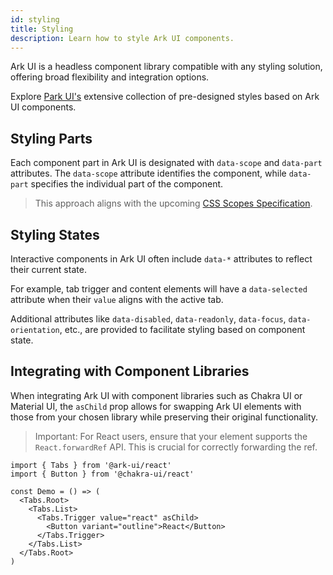 ```yaml
---
id: styling
title: Styling
description: Learn how to style Ark UI components.
---
```


Ark UI is a headless component library compatible with any styling solution,
offering broad flexibility and integration options.

<InfoBanner title="Looking for a ready-to-use solution?">
  Explore <a href="https://park-ui.com">Park UI's</a> extensive collection
  of pre-designed styles based on Ark UI components.
</InfoBanner>

## Styling Parts

Each component part in Ark UI is designated with `data-scope` and `data-part`
attributes. The `data-scope` attribute identifies the component, while
`data-part` specifies the individual part of the component.

> This approach aligns with the upcoming
> [CSS Scopes Specification](https://drafts.csswg.org/css-cascade-6/#example-463550a5).

## Styling States

Interactive components in Ark UI often include `data-*` attributes to reflect
their current state.

For example, tab trigger and content elements will have a `data-selected`
attribute when their `value` aligns with the active tab.

Additional attributes like `data-disabled`, `data-readonly`, `data-focus`,
`data-orientation`, etc., are provided to facilitate styling based on component
state.

## Integrating with Component Libraries

When integrating Ark UI with component libraries such as Chakra UI or Material
UI, the `asChild` prop allows for swapping Ark UI elements with those from your
chosen library while preserving their original functionality.

> Important: For React users, ensure that your element supports the
> `React.forwardRef` API. This is crucial for correctly forwarding the ref.

```tsx
import { Tabs } from '@ark-ui/react'
import { Button } from '@chakra-ui/react'

const Demo = () => (
  <Tabs.Root>
    <Tabs.List>
      <Tabs.Trigger value="react" asChild>
        <Button variant="outline">React</Button>
      </Tabs.Trigger>
    </Tabs.List>
  </Tabs.Root>
)
```
